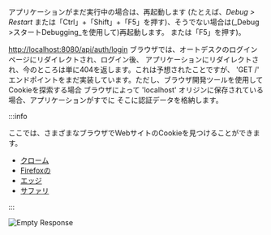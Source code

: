 アプリケーションがまだ実行中の場合は、再起動します (たとえば、_Debug > Restart_
または「Ctrl」+「Shift」+「F5」を押す)、そうでない場合は(_Debug >スタートDebugging_を使用して)再起動します。
または「F5」を押す)。

[http://localhost:8080/api/auth/login](http://localhost:8080/api/auth/login)
ブラウザでは、オートデスクのログインページにリダイレクトされ、ログイン後、
アプリケーションにリダイレクトされ、今のところは単に404を返します。これは予想されたことですが、
'GET /' エンドポイントをまだ実装しています。ただし、ブラウザ開発ツールを使用してCookieを探索する場合
ブラウザによって 'localhost' オリジンに保存されている場合、アプリケーションがすでに
そこに認証データを格納します。



:::info

ここでは、さまざまなブラウザでWebサイトのCookieを見つけることができます。
- [クローム](https://developer.chrome.com/docs/devtools/storage/sessionstorage/)
- [Firefoxの](https://developer.mozilla.org/en-US/docs/Tools/Storage_Inspector/Cookies)
- [エッジ](https://docs.microsoft.com/en-us/microsoft-edge/devtools-guide-chromium/storage/cookies)
- [サファリ](https://developer.apple.com/safari/tools/)


:::



![Empty Response](../../dotnet/auth/empty-response.webp)
